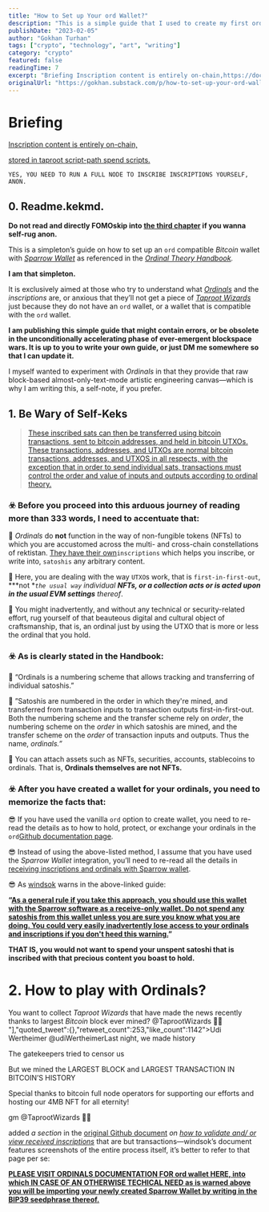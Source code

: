 ```yaml
---
title: "How to Set up Your ord Wallet?"
description: "This is a simple guide that I used to create my first ord wallet compatible wallet via Sparrow Wallet. If you are a technical person, you'll only need to read the Ordinal Theory Handbook."
publishDate: "2023-02-05"
author: "Gokhan Turhan"
tags: ["crypto", "technology", "art", "writing"]
category: "crypto"
featured: false
readingTime: 7
excerpt: "Briefing Inscription content is entirely on-chain,https://docs.ordinals.com/inscriptions.html stored in taproot script-path spend scripts. YES, YOU NEED..."
originalUrl: "https://gokhan.substack.com/p/how-to-set-up-your-ord-wallet"
---
```


# Briefing

[Inscription content is entirely on-chain,](https://docs.ordinals.com/inscriptions.html)

[stored in taproot script-path spend scripts.](https://docs.ordinals.com/inscriptions.html)

`YES, YOU NEED TO RUN A FULL NODE TO INSCRIBE INSCRIPTIONS YOURSELF, ANON.`

## 0. Readme.kekmd.

**Do not read and directly FOMOskip into [the third chapter](https://gokhan.substack.com/i/101022954/how-to-easily-set-up-an-ord-wallet-compatible-sparrow-wallet) if you wanna self-rug anon.**

This is a simpleton’s guide on how to set up an `ord` compatible *Bitcoin* wallet with *[Sparrow Wallet](https://gist.github.com/windsok/5b53a1ced6ef3eddbde260337de28980)* as referenced in the *[Ordinal Theory Handbook](https://docs.ordinals.com/).*

**I am that simpleton.**

It is exclusively aimed at those who try to understand what *[Ordinals](https://discord.gg/ordinals)* and the *inscriptions* are, or anxious that they’ll not get a piece of *[Taproot Wizards](https://discord.gg/taprootwizards)* just because they do not have an `ord` wallet, or a wallet that is compatible with the `ord` wallet.

**I am publishing this simple guide that might contain errors, or be obsolete in the unconditionally accelerating phase of ever-emergent blockspace wars. It is up to you to write your own guide, or just DM me somewhere so that I can update it.**

I myself wanted to experiment with *Ordinals* in that they provide that raw block-based almost-only-text-mode artistic engineering canvas—which is why I am writing this, a self-note, if you prefer.

## 1. Be Wary of Self-Keks

>
> [These inscribed sats can then be transferred using bitcoin transactions, sent to bitcoin addresses, and held in bitcoin UTXOs. These transactions, addresses, and UTXOs are normal bitcoin transactions, addresses, and UTXOS in all respects, with the exception that in order to send individual sats, transactions must control the order and value of inputs and outputs according to ordinal theory.](https://docs.ordinals.com/inscriptions.html)
>

### ☣️ Before you proceed into this arduous journey of reading more than 333 words, I need to accentuate that:

🦍 *Ordinals* do **not** function in the way of non-fungible tokens (NFTs) to which you are accustomed across the multi- and cross-chain constellations of rektistan. [They have their own](https://docs.ordinals.com/inscriptions.html)`inscriptions` which helps you inscribe, or write into, `satoshis` any arbitrary content.

🦍 Here, you are dealing with the way `UTXO`s work, that is `first-in-first-out`, ***not ***`the usual way`* individual **NFTs, or a collection acts or is acted upon in the usual EVM settings** thereof*.

🦍 You might inadvertently, and without any technical or security-related effort, rug yourself of that beauteous digital and cultural object of craftsmanship, that is, an ordinal just by using the UTXO that is more or less the ordinal that you hold.

### ☣️ As is clearly stated in the Handbook:

🐸 “Ordinals is a numbering scheme that allows tracking and transferring of individual satoshis.”

🐸 ”Satoshis are numbered in the order in which they're mined, and transferred from transaction inputs to transaction outputs first-in-first-out. Both the numbering scheme and the transfer scheme rely on *order*, the numbering scheme on the *order* in which satoshis are mined, and the transfer scheme on the *order* of transaction inputs and outputs. Thus the name, *ordinals.”*

🐸 You can attach assets such as NFTs, securities, accounts, stablecoins to ordinals. That is, **Ordinals themselves are not NFTs.**

### ☣️ After you have created a wallet for your ordinals, you need to memorize the facts that:

😎 If you have used the vanilla `ord` option to create wallet, you need to re-read the details as to how to hold, protect, or exchange your ordinals in the `ord`[Github documentation page](https://github.com/casey/ord).

😎 Instead of using the above-listed method, I assume that you have used the *Sparrow Wallet* integration, you’ll need to re-read all the details in [receiving inscriptions and ordinals with Sparrow wallet](https://gist.github.com/windsok/5b53a1ced6ef3eddbde260337de28980).

😎 As [windsok](https://twitter.com/windsok) warns in the above-linked guide:

**“[As a general rule if you take this approach, you should use this wallet with the Sparrow software as a receive-only wallet. Do not spend any satoshis from this wallet unless you are sure you know what you are doing. You could very easily inadvertently lose access to your ordinals and inscriptions if you don't heed this warning.](https://gist.github.com/windsok/5b53a1ced6ef3eddbde260337de28980)”**

**THAT IS, you would not want to spend your unspent satoshi that is inscribed with that precious content you boast to hold.**

# 2. How to play with Ordinals?

You want to collect *Taproot Wizards* that have made the news recently thanks to largest *Bitcoin* block ever mined?
@TaprootWizards 🧙‍♂️ "],"quoted_tweet":{},"retweet_count":253,"like_count":1142">Udi Wertheimer @udiWertheimerLast night, we made history

The gatekeepers tried to censor us

But we mined the LARGEST BLOCK and LARGEST TRANSACTION IN BITCOIN’S HISTORY

Special thanks to bitcoin full node operators for supporting our efforts and hosting our 4MB NFT for all eternity!

gm @TaprootWizards 🧙‍♂️

<TwitterEmbed url="https://twitter.com/i/status/1621176136142045191" />

added *a section* in the [original Github document](https://gist.github.com/windsok/5b53a1ced6ef3eddbde260337de28980) *on [how to validate and/ or view received inscriptions](https://gist.github.com/windsok/5b53a1ced6ef3eddbde260337de28980#validating--viewing-received-inscriptions)* that are but transactions—windsok’s document features screenshots of the entire process itself, it’s better to refer to that page per se:

>

**[PLEASE VISIT ORDINALS DOCUMENTATION FOR ord wallet HERE, into which IN CASE OF AN OTHERWISE TECHICAL NEED as is warned above you will be importing your newly created Sparrow Wallet by writing in the BIP39 seedphrase thereof.](https://github.com/casey/ord)**